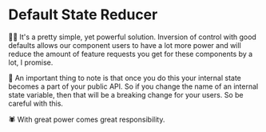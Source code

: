 # Default State Reducer

👨‍💼 It's a pretty simple, yet powerful solution. Inversion of control with good
defaults allows our component users to have a lot more power and will reduce the
amount of feature requests you get for these components by a lot, I promise.

🦉 An important thing to note is that once you do this your internal state
becomes a part of your public API. So if you change the name of an internal
state variable, then that will be a breaking change for your users. So be
careful with this.

🕷 With great power comes great responsibility.
